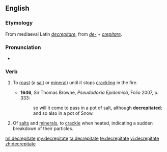 ==English==

===Etymology===
From mediaeval Latin ''[[decrepitare]]'', from {{etyl|la|en}} ''[[de-]]'' + ''[[crepitare]]''.

===Pronunciation===
* {{IPA|/dɪˈkɹɛpɪteɪt/}}

===Verb===
{{en-verb|decrepitat|es}}

# {{context|transitive|lang=en}} To [[roast]] (a [[salt]] or [[mineral]]) until it stops [[crackling]] in the fire.
#* '''1646''', Sir Thomas Browne, ''Pseudodoxia Epidemica'', Folio 2007, p. 333:
#*: so will it come to pass in a pot of salt, although '''decrepitated'''; and so also in a pot of Snow.
# {{context|intransitive|lang=en}} Of [[salts]] and [[minerals]], to [[crackle]] when heated, indicating a sudden breakdown of their particles.

[[ml:decrepitate]]
[[my:decrepitate]]
[[ta:decrepitate]]
[[te:decrepitate]]
[[vi:decrepitate]]
[[zh:decrepitate]]